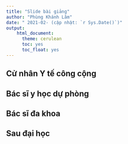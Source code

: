 ```yaml
---
title: "Slide bài giảng"
author: "Phùng Khánh Lâm"
date: " 2021-02- (cập nhật: `r Sys.Date()`)"
output:
    html_document:
      theme: cerulean
      toc: yes
      toc_float: yes
---
```


## Cử nhân Y tế công cộng

## Bác sĩ y học dự phòng

## Bác sĩ đa khoa

## Sau đại học
